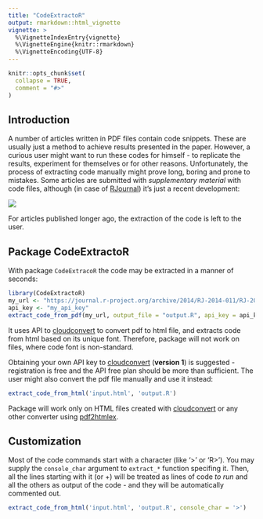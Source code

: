 ```yaml
---
title: "CodeExtractoR"
output: rmarkdown::html_vignette
vignette: >
  %\VignetteIndexEntry{vignette}
  %\VignetteEngine{knitr::rmarkdown}
  %\VignetteEncoding{UTF-8}
---
```


```r
knitr::opts_chunk$set(
  collapse = TRUE,
  comment = "#>"
)
```

## Introduction

A number of articles written in PDF files contain code snippets. These are usually just a method to achieve results presented in the paper. However, a curious user might want to run these codes for himself - to replicate the results, experiment for themselves or for other reasons. Unfortunately, the process of extracting code manually might prove long, boring and prone to mistakes. Some articles are submitted with *supplementary material* with code files, although (in case of [RJournal](https://journal.r-project.org/)) it's just a recent development:

![](SMFrac.jpeg)

For articles published longer ago, the extraction of the code is left to the user.

## Package CodeExtractoR

With package `CodeExtracoR` the code may be extracted in a manner of seconds:

```r
library(CodeExtractoR)
my_url <- "https://journal.r-project.org/archive/2014/RJ-2014-011/RJ-2014-011.pdf"
api_key <- "my_api_key"
extract_code_from_pdf(my_url, output_file = "output.R", api_key = api_key)
```

It uses API to [cloudconvert](https://cloudconvert.com/pdf-to-html) to convert pdf to html file, and extracts code from html based on its unique font. Therefore, package will not work on files, where code font is non-standard. 

Obtaining your own API key to [cloudconvert](https://cloudconvert.com/pdf-to-html) (**version 1**) is suggested - registration is free and the API free plan should be more than sufficient. The user might also convert the pdf file manually and use it instead:

```r
extract_code_from_html('input.html', 'output.R')
```

Package will work only on HTML files created with [cloudconvert](https://cloudconvert.com/pdf-to-html) or any other converter using [pdf2htmlex](https://github.com/coolwanglu/pdf2htmlEX). 

## Customization

Most of the code commands start with a character (like '>' or 'R>'). You may supply the `console_char` argument to `extract_*` function specifing it. Then, all the lines starting with it (or +) will be treated as lines of code *to run* and all the others as output of the code - and they will be automatically commented out.

```r
extract_code_from_html('input.html', 'output.R', console_char = '>')
```